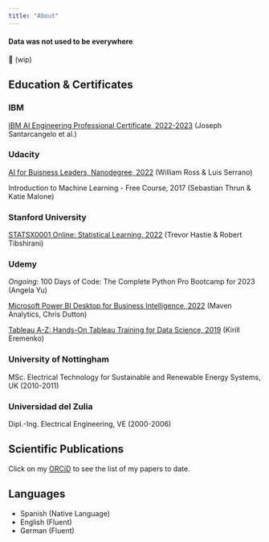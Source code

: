 ```yaml
---
title: "About"
---
```


#### Data was not used to be everywhere

🚧 (wip)

## Education & Certificates

### IBM
[IBM AI Engineering Professional Certificate, 2022-2023](https://www.coursera.org/account/accomplishments/specialization/certificate/6FLUFKVGSAST) (Joseph Santarcangelo et al.)

### Udacity
[AI for Buisness Leaders, Nanodegree, 2022](https://graduation.udacity.com/confirm/CAD3ZG3C) (William Ross & Luis Serrano)

Introduction to Machine Learning - Free Course, 2017 (Sebastian Thrun & Katie Malone)

### Stanford University
[STATSX0001 Online: Statistical Learning, 2022](https://courses.edx.org/certificates/82d8c63898494b70b9da2edb345746a1) (Trevor Hastie & Robert Tibshirani)

### Udemy
*Ongoing*: 100 Days of Code: The Complete Python Pro Bootcamp for 2023 (Angela Yu)

[Microsoft Power BI Desktop for Business Intelligence, 2022](https://www.udemy.com/certificate/UC-a6044754-ea60-4d78-9fc9-af19e82d298a/) (Maven Analytics, Chris Dutton)

[Tableau A-Z: Hands-On Tableau Training for Data Science, 2019](https://www.udemy.com/certificate/UC-QBR0V6J7/) (Kirill Eremenko)

### University of Nottingham
MSc. Electrical Technology for Sustainable and Renewable Energy Systems, UK (2010-2011)

### Universidad del Zulia
Dipl.-Ing. Electrical Engineering, VE (2000-2006)

## Scientific Publications

Click on my [ORCiD](https://orcid.org/0000-0001-8844-8421){target="_blank"} to see the list of my papers to date.

## Languages
- Spanish (Native Language)
- English (Fluent)
- German (Fluent)